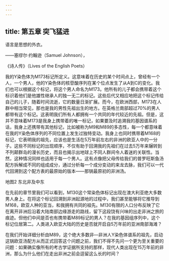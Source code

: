 ```yaml
---
---
---
```

title: 第五章 突飞猛进
---




语言是思想的外衣。

——塞缪尔·约翰逊（Samuel Johnson），

《诗人传》（Lives of the English Poets）

我的Y染色体为M173标记所定义。这意味着在历史的某个时间点上，曾经有一个人，一个男人，他的Y染色体的核苷酸序列在某个位点发生了从A到C的变化。我们也可以根据这个标记，将这个男人命名为M173。他所有的儿子都会携带着这个标识着他们是他雄性继承人的独一无二的标记。这些后代又相应地把这个标记传给自己的儿子，随着时间流逝，它的数量日渐扩展。而今，在欧洲西部，M173在人群中相当常见，那也是我的男性先祖出生的地方。在英格兰南部超过70%的男人都带有这个标记。这表明我们所有人都拥有一个共同的年代较近的先祖。但是，这并不意味着M173是我身上携带着的唯一标记，如果要及时追溯我的基因谱系的话，我身上还携带有其他标记，比如被称为M9和M89的多态性，每一个都意味着在我的Y染色体序列的不同位置上发生过独特变动。我身上也同时携带着M168的标记，它表明我的祖先，应该也是生活在5万年前左右的非洲的欧亚人中的一分子。这些不同标记的出现顺序，不仅有助于回溯我的先祖们在过去5万年来辗转到不列颠群岛的漫长历史，而且也揭示出地球上不同人群间令人着迷的关联性。当然，这种情况同样也适用于每一个男人。这有点像把父母传给我们的普罗旺斯鱼汤配方拆解成不同的组成成分，通过分析每一个成分变动的来龙去脉，我们可以一代代回溯到这个配方表的最原始的版本——那锅最原初的非洲汤。

地图2 东北非及中东



在先前的章节里我们可以看到，M130这个常染色体标记出现在澳大利亚绝大多数男人身上。在将这个标记回溯到非洲起源地的过程中，我们甚至能够将它推导到M168，欧亚人种的亚当，和我拥有共同的祖先。M130有限的人口分布反映了它在离开非洲后沿着大陆南部边缘游走的路线，留下这段饶有兴味的出走非洲之旅的痕迹。但他们中间是否也有携带着M89标记的男人？在我的基因组序列中，这个标记位居第二。人类进入欧亚大陆的历史是否就开启自5万年前的亚洲南部海滩？

在我们开始详细分析由M89，这个绝大多数非—非洲人Y染色体谱系的祖先，启动这锅欧亚汤配方从而正式回答这个问题之前，我们不得不先问一个更为至关重要的问题：如果确实像所有的考古学证据所支持的那样，现代人类出现在15万年前的非洲，那么为什么他们在走出非洲之前会逗留这么长的时间？